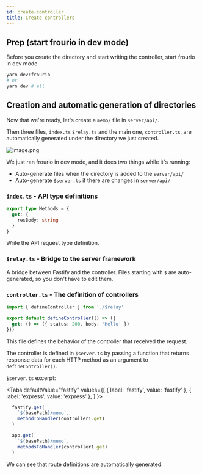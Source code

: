 ```yaml
---
id: create-controller
title: Create controllers
---
```


## Prep (start frourio in dev mode)

Before you create the directory and start writing the controller, start frourio in dev mode.

```sh
yarn dev:frourio
# or
yarn dev # all
```

## Creation and automatic generation of directories

Now that we're ready, let's create a `memo/` file in `server/api/`.

Then three files, `index.ts` `$relay.ts` and the main one, `controller.ts`, are automatically generated under the directory we just created.

![image.png](/img/auto-gen-dir.png)


We just ran frourio in dev mode, and it does two things while it's running: 

- Auto-generate files when the directory is added to the `server/api/`
- Auto-generate `$server.ts` if there are changes in `server/api/`

### `index.ts` - API type definitions

```ts
export type Methods = {
  get: {
    resBody: string
  }
}
```

Write the API request type definition.

### `$relay.ts` - Bridge to the server framework

A bridge between Fastify and the controller. Files starting with `$` are auto-generated, so you don't have to edit them.

### `controller.ts` - The definition of controllers

```ts
import { defineController } from './$relay'

export default defineController(() => ({
  get: () => ({ status: 200, body: 'Hello' })
}))
```

This file defines the behavior of the controller that received the request.

The controller is defined in `$server.ts` by passing a function that returns response data for each HTTP method as an argument to `defineController()`.

`$server.ts` excerpt:


<Tabs
  defaultValue="fastify"
  values={[
    { label: 'fastify', value: 'fastify' },
    { label: 'express', value: 'express' },
  ]
}>
<TabItem value="fastify">

```ts title="server/$server.ts"
  fastify.get(
    `${basePath}/memo`,
    methodToHandler(controller1.get)
  )
```

</TabItem>
<TabItem value="express">

```ts title="server/$server.ts"
  app.get(
    `${basePath}/memo`,
    methodsToHandler(controller1.get)
  )
```

</TabItem>
</Tabs>

We can see that route definitions are automatically generated.
